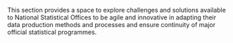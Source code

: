 
This section provides a space to explore challenges and solutions available to
National Statistical Offices to be agile and innovative in adapting their data
production methods and processes and ensure continuity of major official
statistical programmes.
